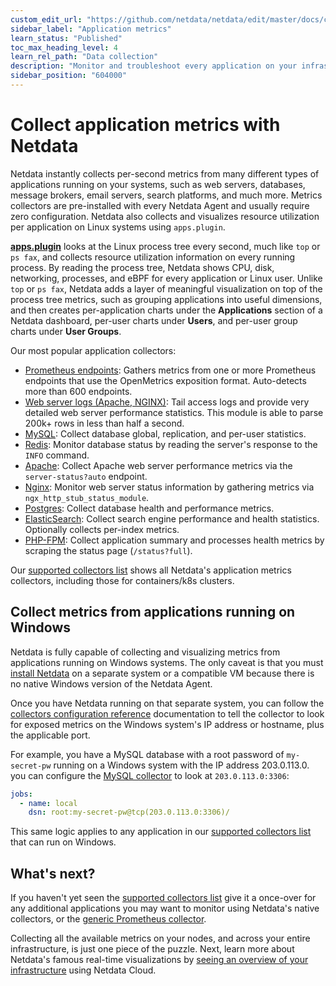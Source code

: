 ```yaml
---
custom_edit_url: "https://github.com/netdata/netdata/edit/master/docs/collect/application-metrics.md"
sidebar_label: "Application metrics"
learn_status: "Published"
toc_max_heading_level: 4
learn_rel_path: "Data collection"
description: "Monitor and troubleshoot every application on your infrastructure with per-second metrics, zero configuration, and meaningful charts."
sidebar_position: "604000"
---
```



# Collect application metrics with Netdata

Netdata instantly collects per-second metrics from many different types of applications running on your systems, such as
web servers, databases, message brokers, email servers, search platforms, and much more. Metrics collectors are
pre-installed with every Netdata Agent and usually require zero configuration. Netdata also collects and visualizes
resource utilization per application on Linux systems using `apps.plugin`.

[**apps.plugin**](/docs/data-collection/apm/application-monitoring) looks at the Linux process tree every second, much like `top` or
`ps fax`, and collects resource utilization information on every running process. By reading the process tree, Netdata
shows CPU, disk, networking, processes, and eBPF for every application or Linux user. Unlike `top` or `ps fax`, Netdata
adds a layer of meaningful visualization on top of the process tree metrics, such as grouping applications into useful
dimensions, and then creates per-application charts under the **Applications** section of a Netdata dashboard, per-user
charts under **Users**, and per-user group charts under **User Groups**.

Our most popular application collectors:

- [Prometheus endpoints](/docs/data-collection/apm/openmetrics-endpoints): Gathers
  metrics from one or more Prometheus endpoints that use the OpenMetrics exposition format. Auto-detects more than 600
  endpoints.
- [Web server logs (Apache, NGINX)](/docs/data-collection/web-servers-and-web-proxies/web-logs/apache-nginx-microsoft-iis):
  Tail access logs and provide very detailed web server performance statistics. This module is able to parse 200k+
  rows in less than half a second.
- [MySQL](/docs/data-collection/database-servers/mysql-and-mariadb): Collect database global,
  replication, and per-user statistics.
- [Redis](/docs/data-collection/database-servers/redis): Monitor database status by
  reading the server's response to the `INFO` command.
- [Apache](/docs/data-collection/web-servers-and-web-proxies/apache): Collect Apache web server
  performance metrics via the `server-status?auto` endpoint.
- [Nginx](/docs/data-collection/web-servers-and-web-proxies/nginx): Monitor web server status
  information by gathering metrics via `ngx_http_stub_status_module`.
- [Postgres](/docs/data-collection/database-servers/postgressql): Collect database health
  and performance metrics.
- [ElasticSearch](/docs/data-collection/search-engines/elasticsearch): Collect search
  engine performance and health statistics. Optionally collects per-index metrics.
- [PHP-FPM](/docs/data-collection/web-servers-and-web-proxies/php-fpm): Collect application summary
  and processes health metrics by scraping the status page (`/status?full`).

Our [supported collectors list](/docs/data-collection/monitor-anything#service-and-application-collectors) shows all Netdata's
application metrics collectors, including those for containers/k8s clusters.

## Collect metrics from applications running on Windows

Netdata is fully capable of collecting and visualizing metrics from applications running on Windows systems. The only
caveat is that you must [install Netdata](/docs/installation) on a separate system or a compatible VM because there
is no native Windows version of the Netdata Agent.

Once you have Netdata running on that separate system, you can follow the [collectors configuration reference](/docs/data-collection/collectors-configuration) documentation to tell the collector to look for exposed metrics on the Windows system's IP
address or hostname, plus the applicable port.

For example, you have a MySQL database with a root password of `my-secret-pw` running on a Windows system with the IP
address 203.0.113.0. you can configure the [MySQL
collector](/docs/data-collection/database-servers/mysql-and-mariadb) to look at `203.0.113.0:3306`:

```yml
jobs:
  - name: local
    dsn: root:my-secret-pw@tcp(203.0.113.0:3306)/
```

This same logic applies to any application in our [supported collectors
list](/docs/data-collection/monitor-anything#service-and-application-collectors) that can run on Windows.

## What's next?

If you haven't yet seen the [supported collectors list](/docs/data-collection/monitor-anything) give it a once-over for any
additional applications you may want to monitor using Netdata's native collectors, or the [generic Prometheus
collector](/docs/data-collection/apm/openmetrics-endpoints).

Collecting all the available metrics on your nodes, and across your entire infrastructure, is just one piece of the
puzzle. Next, learn more about Netdata's famous real-time visualizations by [seeing an overview of your
infrastructure](/docs/visualizations/infrastructure-overview) using Netdata Cloud.



